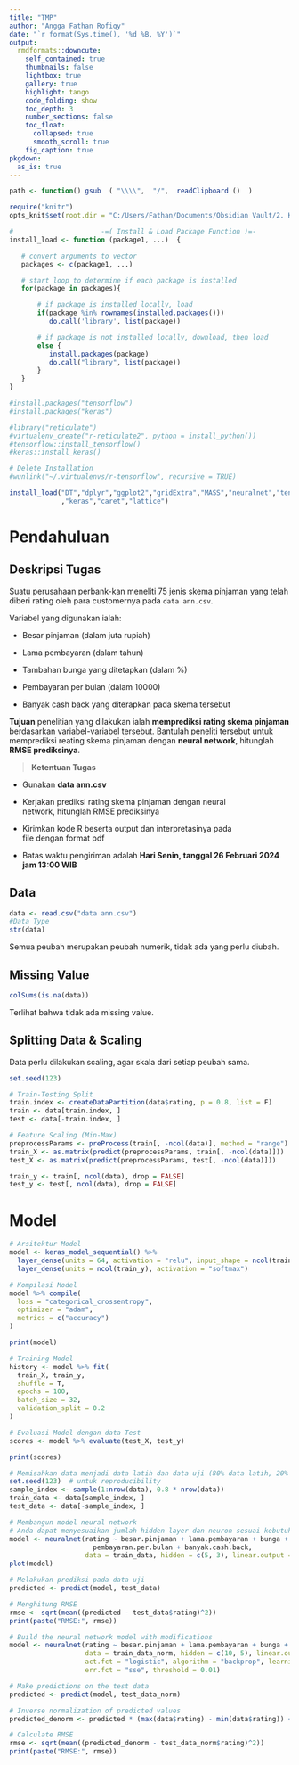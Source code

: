 ```yaml
---
title: "TMP"
author: "Angga Fathan Rofiqy"
date: "`r format(Sys.time(), '%d %B, %Y')`"
output:
  rmdformats::downcute:
    self_contained: true
    thumbnails: false
    lightbox: true
    gallery: true
    highlight: tango
    code_folding: show
    toc_depth: 3
    number_sections: false
    toc_float:
      collapsed: true
      smooth_scroll: true
    fig_caption: true
pkgdown:
  as_is: true
---
```


```r
path <- function() gsub  ( "\\\\",  "/",  readClipboard ()  )

require("knitr")
opts_knit$set(root.dir = "C:/Users/Fathan/Documents/Obsidian Vault/2. Kuliah/Smt 6/2. Teknik Pembelajaran Mesin/Project/Kuliah Tugas Individu 1")

#                      -=( Install & Load Package Function )=-
install_load <- function (package1, ...)  {   

   # convert arguments to vector
   packages <- c(package1, ...)

   # start loop to determine if each package is installed
   for(package in packages){

       # if package is installed locally, load
       if(package %in% rownames(installed.packages()))
          do.call('library', list(package))

       # if package is not installed locally, download, then load
       else {
          install.packages(package)
          do.call("library", list(package))
       }
   } 
}

#install.packages("tensorflow")
#install.packages("keras")

#library("reticulate")
#virtualenv_create("r-reticulate2", python = install_python())
#tensorflow::install_tensorflow()
#keras::install_keras()

# Delete Installation
#wunlink("~/.virtualenvs/r-tensorflow", recursive = TRUE)

install_load("DT","dplyr","ggplot2","gridExtra","MASS","neuralnet","tensorflow"
             ,"keras","caret","lattice")
```

# Pendahuluan

## Deskripsi Tugas

Suatu perusahaan perbank-kan meneliti 75 jenis skema pinjaman yang telah diberi rating oleh para customernya pada `data ann.csv`.

Variabel yang digunakan ialah:

-   Besar pinjaman (dalam juta rupiah)

-   Lama pembayaran (dalam tahun)

-   Tambahan bunga yang ditetapkan (dalam %)

-   Pembayaran per bulan (dalam 10000)

-   Banyak cash back yang diterapkan pada skema tersebut

**Tujuan** penelitian yang dilakukan ialah **memprediksi rating skema pinjaman** berdasarkan variabel-variabel tersebut. Bantulah peneliti tersebut untuk memprediksi reating skema pinjaman dengan **neural network**, hitunglah **RMSE prediksinya**.

> **Ketentuan Tugas**

-   Gunakan **data ann.csv**

-   Kerjakan prediksi rating skema pinjaman dengan neural network, hitunglah RMSE prediksinya

-   Kirimkan kode R beserta output dan interpretasinya pada file dengan format pdf

-   Batas waktu pengiriman adalah **Hari Senin, tanggal 26 Februari 2024 jam 13:00 WIB** 

## Data

```r
data <- read.csv("data ann.csv")
#Data Type
str(data)
```

Semua peubah merupakan peubah numerik, tidak ada yang perlu diubah.

## Missing Value

```r
colSums(is.na(data))
```

Terlihat bahwa tidak ada missing value.

## Splitting Data & Scaling

Data perlu dilakukan scaling, agar skala dari setiap peubah sama.

```r
set.seed(123)

# Train-Testing Split
train.index <- createDataPartition(data$rating, p = 0.8, list = F)
train <- data[train.index, ]
test <- data[-train.index, ]

# Feature Scaling (Min-Max)
preprocessParams <- preProcess(train[, -ncol(data)], method = "range")
train_X <- as.matrix(predict(preprocessParams, train[, -ncol(data)]))
test_X <- as.matrix(predict(preprocessParams, test[, -ncol(data)]))

train_y <- train[, ncol(data), drop = FALSE]  
test_y <- test[, ncol(data), drop = FALSE]    
```

# Model 

```r
# Arsitektur Model
model <- keras_model_sequential() %>%
  layer_dense(units = 64, activation = "relu", input_shape = ncol(train_X)) %>%
  layer_dense(units = ncol(train_y), activation = "softmax")

# Kompilasi Model
model %>% compile(
  loss = "categorical_crossentropy",
  optimizer = "adam",
  metrics = c("accuracy")
)

print(model)
```

```r
# Training Model
history <- model %>% fit(
  train_X, train_y,
  shuffle = T,
  epochs = 100,
  batch_size = 32, 
  validation_split = 0.2
)
```

```r
# Evaluasi Model dengan data Test
scores <- model %>% evaluate(test_X, test_y)
```

```r
print(scores)
```

```r
# Memisahkan data menjadi data latih dan data uji (80% data latih, 20% data uji)
set.seed(123)  # untuk reproducibility
sample_index <- sample(1:nrow(data), 0.8 * nrow(data))
train_data <- data[sample_index, ]
test_data <- data[-sample_index, ]

# Membangun model neural network
# Anda dapat menyesuaikan jumlah hidden layer dan neuron sesuai kebutuhan
model <- neuralnet(rating ~ besar.pinjaman + lama.pembayaran + bunga + 
                     pembayaran.per.bulan + banyak.cash.back,
                   data = train_data, hidden = c(5, 3), linear.output = TRUE)
plot(model)

# Melakukan prediksi pada data uji
predicted <- predict(model, test_data)

# Menghitung RMSE
rmse <- sqrt(mean((predicted - test_data$rating)^2))
print(paste("RMSE:", rmse))
```

```r
# Build the neural network model with modifications
model <- neuralnet(rating ~ besar.pinjaman + lama.pembayaran + bunga + pembayaran.per.bulan + banyak.cash.back,
                   data = train_data_norm, hidden = c(10, 5), linear.output = TRUE,
                   act.fct = "logistic", algorithm = "backprop", learningrate = 0.01, 
                   err.fct = "sse", threshold = 0.01)

# Make predictions on the test data
predicted <- predict(model, test_data_norm)

# Inverse normalization of predicted values
predicted_denorm <- predicted * (max(data$rating) - min(data$rating)) + min(data$rating)

# Calculate RMSE
rmse <- sqrt(mean((predicted_denorm - test_data_norm$rating)^2))
print(paste("RMSE:", rmse))

```
